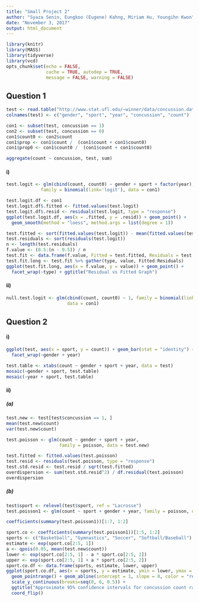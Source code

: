 ```yaml
---
title: "Small Project 2"
author: "Syaza Senin, Eungkoo (Eugene) Kahng, Miriam Hu, Youngihn Kwon"
date: "November 3, 2017"
output: html_document
---
```


```r
library(knitr)
library(MASS)
library(tidyverse)
library(vcd)
opts_chunk$set(echo = FALSE,
               cache = TRUE, autodep = TRUE,
               message = FALSE, warning = FALSE)
```

## Question 1

```r
test <- read.table("http://www.stat.ufl.edu/~winner/data/concussion.dat")
colnames(test) <- c("gender", "sport", "year", "concussion", "count")

con1 <- subset(test, concussion == 1)
con2 <- subset(test, concussion == 0)
con1$count0 <- con2$count
con1$prop <- con1$count /  (con1$count + con1$count0)
con1$prop0 <- con1$count0 /  (con1$count + con1$count0)

aggregate(count ~ concussion, test, sum)
```


#### i)

```r
test.logit <- glm(cbind(count, count0) ~ gender + sport + factor(year), 
             family = binomial(link='logit'), data = con1)

test.logit.df <- con1
test.logit.df$.fitted <- fitted.values(test.logit)
test.logit.df$.resid <- residuals(test.logit, type = "response")
ggplot(test.logit.df, aes(x = .fitted, y = .resid)) + geom_point() +
  geom_smooth(method = "loess", method.args = list(degree = 1))

test.fitted <- sort(fitted.values(test.logit)) - mean(fitted.values(test.logit))
test.residuals <- sort(residuals(test.logit))
n <- length(test.residuals)
f.value <- (0.5:(n - 0.5)) / n
test.fit <- data.frame(f.value, Fitted = test.fitted, Residuals = test.residuals)
test.fit.long <- test.fit %>% gather(type, value, Fitted:Residuals)
ggplot(test.fit.long, aes(x = f.value, y = value)) + geom_point() +
  facet_wrap(~type) + ggtitle("Residual vs Fitted Graph")
```


#### ii)

```r
null.test.logit <- glm(cbind(count, count0) ~ 1, family = binomial(link='logit'),
                       data = con1)
```


## Question 2

#### i)

```r
ggplot(test, aes(x = sport, y = count)) + geom_bar(stat = "identity") +
  facet_wrap(~gender + year)

test.table <- xtabs(count ~ gender + sport + year, data = test)
mosaic(~gender + sport, test.table)
mosaic(~year + sport, test.table)
```


#### ii)

##### (a)

```r
test.new <- test[test$concussion == 1, ]
mean(test.new$count)
var(test.new$count)

test.poisson <- glm(count ~ gender + sport + year, 
                    family = poisson, data = test.new)

test.fitted <- fitted.values(test.poisson)
test.resid <- residuals(test.poisson, type = "response")
test.std.resid <- test.resid / sqrt(test.fitted)
overdispersion <- sum(test.std.resid^2) / df.residual(test.poisson)
overdispersion
```

##### (b)

```r
test$sport <- relevel(test$sport, ref = "Lacrosse")
test.poisson1 <- glm(count ~ sport + gender + year, family = poisson, data = test)

coefficients(summary(test.poisson1))[1:7, 1:2]

sport.co <- coefficients(summary(test.poisson1))[1:5, 1:2]
sports <- c("Basketball", "Gymnastics", "Soccer", "Softball/Baseball")
estimate <- exp(sport.co[2:5, 1])
a <- qpois(0.05, mean(test.new$count))
lower <- exp(sport.co[2:5, 1] - a * sport.co[2:5, 2])
upper <- exp(sport.co[2:5, 1] + a * sport.co[2:5, 2])
sport.co.df <- data.frame(sports, estimate, lower, upper)
ggplot(sport.co.df, aes(x = sports, y = estimate, ymin = lower, ymax = upper)) + 
  geom_pointrange() + geom_abline(intercept = 1, slope = 0, color = "red") + 
  scale_y_continuous(breaks=seq(0, 6, 0.5)) + 
  ggtitle("Approximate 95% confidence intervals for concussion count rates") +
  coord_flip()
```


